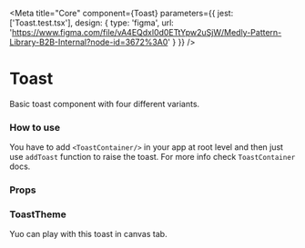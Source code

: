 
<Meta
    title="Core"
    component={Toast}
    parameters={{
        jest: ['Toast.test.tsx'],
        design: {
            type: 'figma',
            url: 'https://www.figma.com/file/vA4EQdxl0d0ETtYpw2uSjW/Medly-Pattern-Library-B2B-Internal?node-id=3672%3A0'
        }
    }}
/>

# Toast

Basic toast component with four different variants.

<Preview withToolbar>
    <Div>
        <Toast variant="success" header="Success Notification" message="Lorem Ipsum is simply dummy text."></Toast>
        <Toast variant="error" header="Error Notification" message="Lorem Ipsum is simply dummy text."></Toast>
        <Toast variant="warning" header="Warning Notification" message="Lorem Ipsum is simply dummy text."></Toast>
        <Toast variant="info" header="Info Notification" message="Lorem Ipsum is simply dummy text."></Toast>
    </Div>
</Preview>

### How to use

You have to add `<ToastContainer/>` in your app at root level and then just use `addToast` function to raise the toast. For more info check `ToastContainer` docs.

<Props of={ThemeInterface} />

### Props

<Props of={Toast} />

### ToastTheme

<Props of={ThemeInterface} />

Yuo can play with this toast in canvas tab.

<Preview withToolbar>
    <Story name="Toast" decorators={[withKnobs]}>
        <Toast
            variant={select('Variant', variants, 'success')}
            header={text('Header', 'Default Notification')}
            message={text('Message', 'Lorem Ipsum is simply dummy text.')}
            action={{ label: 'Take Action', onClick: action('Submitted') }}
            fullWidth={boolean('Full Width', false)}
        ></Toast>
    </Story>
</Preview>

